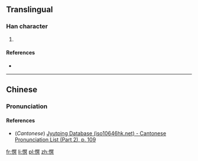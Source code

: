 ==Translingual==

===Han character===
{{Han char|rn=61|rad=心|as=10|sn=13|four=97080|canj=PBAC|ids=⿰忄冥}}

# {{defn|Han|sort=心10}}

====References====
* {{Han ref|kx=0398.261|dkj=11065|hdz=42339.100|uh=614F|ud=24911|bh=DD6F|bd=56687}}

----

==Chinese==
{{zh-forms}}

===Pronunciation===
{{zh-pron
|m=mǐng
|c=ming5
|mc=y
|oc=y
|ma=
|cat=
}}

====References====
*(''Cantonese'') [http://www.iso10646hk.net/jp/document/download.jsp Jyutping Database (iso10646hk.net) - Cantonese Pronunciation List (Part 2), p. 109]

[[fr:慏]]
[[li:慏]]
[[pl:慏]]
[[zh:慏]]